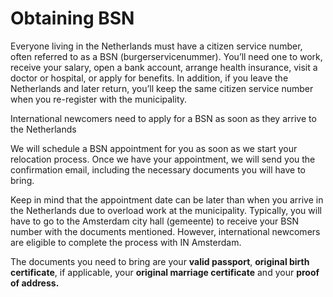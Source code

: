 
# Obtaining BSN

Everyone living in the Netherlands must have a citizen service number, often referred to as a BSN (burgerservicenummer). You’ll need one to work, receive your salary, open a bank account, arrange health insurance, visit a doctor or hospital, or apply for benefits. In addition, if you leave the Netherlands and later return, you’ll keep the same citizen service number when you re-register with the municipality. 


<Callout>
    International newcomers need to apply for a BSN as soon as they arrive to the Netherlands
</Callout>


We will schedule a BSN appointment for you as soon as we start your relocation process. Once we have your appointment, we will send you the confirmation email, including the necessary documents you will have to bring. 

Keep in mind that the appointment date can be later than when you arrive in the Netherlands due to overload work at the municipality. Typically, you will have to go to the Amsterdam city hall (gemeente) to receive your BSN number with the documents mentioned. However, international newcomers are eligible to complete the process with IN Amsterdam. 

The documents you need to bring are your **valid passport**, **original birth certificate**, if applicable, your **original marriage certificate** and your **proof of address.**
